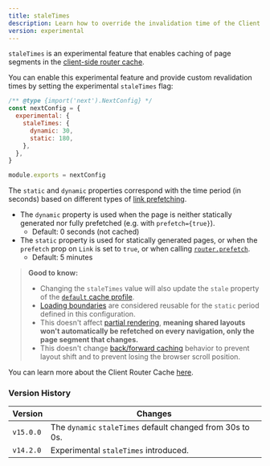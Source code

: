 ```yaml
---
title: staleTimes
description: Learn how to override the invalidation time of the Client Router Cache.
version: experimental
---
```


`staleTimes` is an experimental feature that enables caching of page segments in the [client-side router cache](/docs/app/building-your-application/caching#client-side-router-cache).

You can enable this experimental feature and provide custom revalidation times by setting the experimental `staleTimes` flag:

```js filename="next.config.js"
/** @type {import('next').NextConfig} */
const nextConfig = {
  experimental: {
    staleTimes: {
      dynamic: 30,
      static: 180,
    },
  },
}

module.exports = nextConfig
```

The `static` and `dynamic` properties correspond with the time period (in seconds) based on different types of [link prefetching](/docs/app/api-reference/components/link#prefetch).

- The `dynamic` property is used when the page is neither statically generated nor fully prefetched (e.g. with `prefetch={true}`).
  - Default: 0 seconds (not cached)
- The `static` property is used for statically generated pages, or when the `prefetch` prop on `Link` is set to `true`, or when calling [`router.prefetch`](/docs/app/building-your-application/caching#routerprefetch).
  - Default: 5 minutes

> **Good to know:**
>
> - Changing the `staleTimes` value will also update the `stale` property of the [`default` cache profile](/docs/app/api-reference/functions/cacheLife#default-cache-profiles).
> - [Loading boundaries](/docs/app/api-reference/file-conventions/loading) are considered reusable for the `static` period defined in this configuration.
> - This doesn't affect [partial rendering](/docs/app/building-your-application/routing/linking-and-navigating#4-partial-rendering), **meaning shared layouts won't automatically be refetched on every navigation, only the page segment that changes.**
> - This doesn't change [back/forward caching](/docs/app/building-your-application/caching#client-side-router-cache) behavior to prevent layout shift and to prevent losing the browser scroll position.

You can learn more about the Client Router Cache [here](/docs/app/building-your-application/caching#client-side-router-cache).

### Version History

| Version   | Changes                                                    |
| --------- | ---------------------------------------------------------- |
| `v15.0.0` | The `dynamic` `staleTimes` default changed from 30s to 0s. |
| `v14.2.0` | Experimental `staleTimes` introduced.                      |
